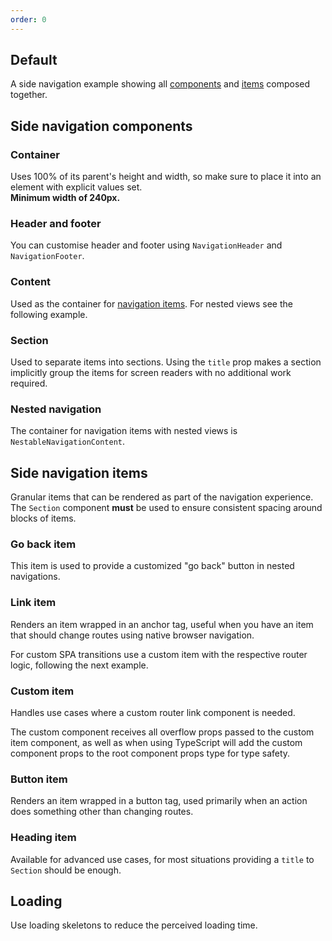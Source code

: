 ```yaml
---
order: 0
---
```



## Default

A side navigation example showing all [components](#side-navigation-components) and [items](#side-navigation-items) composed together.

<Example Component={DefaultExample} packageName="@atlaskit/side-navigation" />

## Side navigation components

### Container

Uses 100% of its parent's height and width, so make sure to place it into an element with explicit values set.<br />
**Minimum width of 240px.**

<Example Component={ContainerExample} packageName="@atlaskit/side-navigation"/>

### Header and footer

You can customise header and footer using `NavigationHeader` and `NavigationFooter`.

<Example Component={HeaderAndFooterExample} packageName="@atlaskit/side-navigation"/>

### Content

Used as the container for [navigation items](#side-navigation-items). For nested views see the following example.

<Example Component={ContentExample} packageName="@atlaskit/side-navigation"/>

### Section

Used to separate items into sections. Using the `title` prop makes a section implicitly group the items for screen readers with no additional work required.

<Example Component={SectionExample} packageName="@atlaskit/side-navigation"/>

### Nested navigation

The container for navigation items with nested views is `NestableNavigationContent`.

<Example Component={NestedExample} packageName="@atlaskit/side-navigation"/>

## Side navigation items

Granular items that can be rendered as part of the navigation experience.<br />
The `Section` component **must** be used to ensure consistent spacing around blocks of items.

### Go back item

This item is used to provide a customized "go back" button in nested navigations.

<Example Component={GoBackExample} packageName="@atlaskit/side-navigation"/>

### Link item

Renders an item wrapped in an anchor tag, useful when you have an item that should change routes using native browser navigation.

For custom SPA transitions use a custom item with the respective router logic, following the next example.

<Example Component={LinkItemExample} packageName="@atlaskit/side-navigation"/>

### Custom item

Handles use cases where a custom router link component is needed.

The custom component receives all overflow props passed to the custom item component, as well as when using TypeScript will add the custom component props to the root component props type for type safety.

<Example Component={CustomItemExample} packageName="@atlaskit/side-navigation"/>

### Button item

Renders an item wrapped in a button tag, used primarily when an action does something other than changing routes.

<Example Component={ButtonItemExample} packageName="@atlaskit/side-navigation"/>

### Heading item

Available for advanced use cases, for most situations providing a `title` to `Section` should be enough.

## Loading

Use loading skeletons to reduce the perceived loading time.

<Example Component={LoadingExample} packageName="@atlaskit/side-navigation"/>
